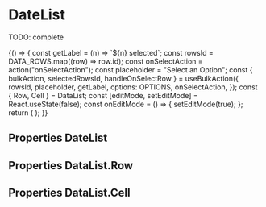 


<Meta title="Composite components/DataList" component={DataList} />

# DateList

TODO: complete

<Preview>
  <Story name="default" parameters={{ decorators: [withKnobs, withA11y] }}>
    {() => {
      const getLabel = (n) => `${n} selected`;
      const rowsId = DATA_ROWS.map((row) => row.id);
      const onSelectAction = action("onSelectAction");
      const placeholder = "Select an Option";
      const { bulkAction, selectedRowsId, handleOnSelectRow } = useBulkAction({
        rowsId,
        placeholder,
        getLabel,
        options: OPTIONS,
        onSelectAction,
      });
      const { Row, Cell } = DataList;
      const [editMode, setEditMode] = React.useState(false);
      const onEditMode = () => {
        setEditMode(true);
      };
      return (
        <DataList
          ruled
          editMode={editMode}
          onEditMode={onEditMode}
          skeleton={boolean("skeleton", false)}
          bulkAction={bulkAction}
          selectedRowsId={selectedRowsId}
          onSelectRow={handleOnSelectRow}
        >
          {DATA_ROWS.map((row, index) => (
            <Row
              key={index}
              id={row.id}
              onClick={action("OnClick Row")}
              onChange={handleOnSelectRow}
            >
              <Cell width={60}>
                <Text>{row.order}</Text>
              </Cell>
              <Cell alignRight width={40}>
                <Text>{row.date}</Text>
              </Cell>
              <Cell width={60} trimText>
                <Text>{row.buyer}</Text>
              </Cell>
              <Cell width={40} alignRight>
                <Text>{row.total}</Text>
              </Cell>
              <Cell width={100}>
                <Text>{row.products}</Text>
              </Cell>
              <Cell width="auto" extraPadding>
                <Text>{row.payment}</Text>
              </Cell>
              <Cell width="auto" extraPadding>
                <Text>{row.shipping}</Text>
              </Cell>
            </Row>
          ))}
        </DataList>
      );
    }}
  </Story>
</Preview>

## Properties DateList

<Props of={DataList} />

## Properties DataList.Row

<Props of={DataList.Row} />

## Properties DataList.Cell

<Props of={DataList.Cell} />
